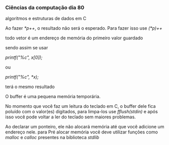 




### Ciências da computação dia 80

algoritmos e estruturas de dados em C

Ao fazer *\*p++*, o resultado não será o esperado. Para fazer isso use
*(\*p)++*








todo vetor é um endereço de memória do primeiro valor guardado

sendo assim se usar

*printf("%c", x\[0\]);*

ou

*printf("%c", \*x);*

terá o mesmo resultado








O buffer é uma pequena memória temporária.

No momento que você faz um leitura do teclado em C, o buffer dele fica
poluído com o valor(es) digitados, para limpa-los use *fflush(stdin)* e
após isso você pode voltar a ler do teclado sem maiores problemas.








Ao declarar um ponteiro, ele não alocará memória até que você adicione
um endereço nele. para Pré alocar memória você deve utilizar funções
como *malloc* e *calloc* presentes na biblioteca *stdlib*


